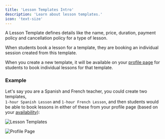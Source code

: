 ```yaml
---
title: 'Lesson Templates Intro'
description: 'Learn about lesson templates.'
icon: 'text-size'
---
```


A Lesson Template defines details like the name, price, duration, payment policy and cancellation policy for a type of lesson.

When students book a lesson for a template, they are booking an individual session created from this template.

When you create a new template, it will be available on your [profile page](/profile/profile-page) for students to book individual lessons for that template.

### Example

Let's say you are a Spanish and French teacher, you could create two templates,  
`1-hour Spanish Lesson` and `1-hour French Lesson`, and then students would be able to book lessons in either of these from your profile page (based on your [availability](/schedule/add-availability)):

![Lesson Templates](/images/lesson-templates.png)

![Profile Page](/images/profile-page.png)
